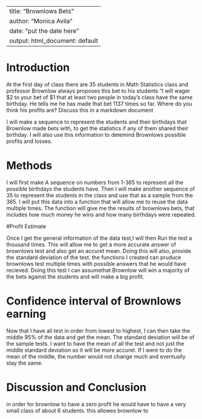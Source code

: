 ---
title: "Brownlows Bets"
author: "Monica Avila"
date: "put the date here"
output: html_document: default
 ---

<!-- We recommend you use git branches -- create a separate branch for each major section i.e. Introduction, Methods, Results, Inferential Results, and Discussion and Conclusions - leave the YAML block untouched until the final merge where you put in your own name !-->

# Introduction

<!--In this section you explain what you are trying to show.  Where did the data come from?  What is the research or other question you are trying to answer?!-->

 At the first day of class there are 35 students in Math Statistics class and professor Brownlow always proposes this bet to his students "I will wager $2 to your bet of $1 that at least two people in today's class have  the same birthday.  He tells me he has made that bet 1137 times so far. Where do you think his profits are? Discuss this in a markdown document

I will make a sequence to represent the students and their birthdays that Brownlow made bets with, to get the statistics if any of them shared their birthday. I will also use this information to detemind Brownlows possible 
profits and losses. 

# Methods

<!--Decide on your methods:  In this section explain the approach you will take to attack the issue --- how will you decide on a likely estimate of professor Brownlow's earnings or losses after 1137 bets. Also explain how you construct a 95% confidence interval about your estimate of his winnings !-->

I will first make A sequence on numbers from 1-365 to represent all the possible birthdays the students have. Then I will make another sequence of 35 to represent the students in the class and use that as a sample from the 365. I will put this data into a function that will allow me to reuse the data multiple times. The function will give me the results of brownlows bets, that includes how much money he wins and how many birthdays were repeated. 


#Profit Estimate

<!--Explain and display the results of your method of coming up with the estimate of professor Brownlows betting!-->

Once I get the general information of the data test,I will then Run the test a thousand times. This will allow me to get a more accurate answer of brownlows test and also get an accuret mean. Doing this will also, provide the standard deviation of the test. the functions I created can pruduce brownlows test multiple times with possible answers that he would have recieved. Doing this test I can assumethat Brownlow will win a majority of the bets against the students and will make a big profit.   

# Confidence interval of Brownlows earning

<!--Explain and display your method of coming up with a 95% confidence interval of  professor Brownlows-->

Now that I have all test in order from lowest to highest, I can then take the middle 95% of the data and get the mean. The standard deviation will be of the sample tests. I want to have the mean of all the test and not just the middle standard deviation so it will be more accuret. If I were to do the mean of the middle, the number would not change much and eventually stay the same.  

# Discussion and Conclusion

<!--Discussion and conclusion here.  If professor Brownlow is consistantly making or losing money how could he change his payout so that his profits center on zero?  Also discuss what size his class should be in order to have his current scheme balance at zero profit.!-->

in order for brownlow to have a zero profit he would have to have a very small class of about 6 students. this allowes brownlow to 